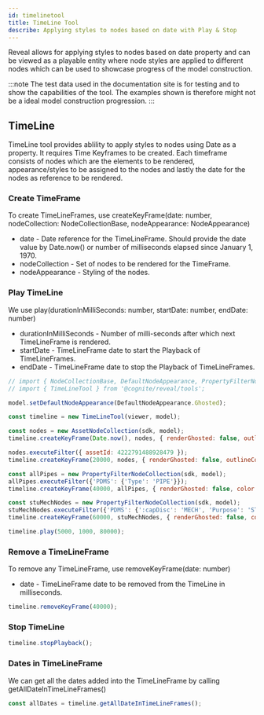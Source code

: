 ```yaml
---
id: timelinetool
title: TimeLine Tool
describe: Applying styles to nodes based on date with Play & Stop
---
```



Reveal allows for applying styles to nodes based on date property and can be viewed as a playable entity
where node styles are applied to different nodes which can be used to showcase progress of the model construction.


:::note
The test data used in the documentation site is for testing and to show the capabilities of the tool.
The examples shown is therefore might not be a ideal model construction progression.
:::

<DemoWrapper name="Cognite3DViewerDemo" />

## TimeLine

TimeLine tool provides ablility to apply styles to nodes using Date as a property. It requires Time Keyframes to be created.
Each timeframe consists of nodes which are the elements to be rendered, appearance/styles to be assigned to the nodes and
lastly the date for the nodes as reference to be rendered.

### Create TimeFrame
To create TimeLineFrames, use createKeyFrame(date: number, nodeCollection: NodeCollectionBase, nodeAppearance: NodeAppearance)
- date - Date reference for the TimeLineFrame. Should provide the date value by Date.now() or number of milliseconds elapsed since January 1, 1970.
- nodeCollection - Set of nodes to be rendered for the TimeFrame.
- nodeAppearance - Styling of the nodes.

### Play TimeLine
We use play(durationInMilliSeconds: number, startDate: number, endDate: number)
- durationInMilliSeconds - Number of milli-seconds after which next TimeLineFrame is rendered.
- startDate - TimeLineFrame date to start the Playback of TimeLineFrames.
- endDate - TimeLineFrame date to stop the Playback of TimeLineFrames.

```js runnable
// import { NodeCollectionBase, DefaultNodeAppearance, PropertyFilterNodeCollection } from '@cognite/reveal';
// import { TimeLineTool } from '@cognite/reveal/tools';

model.setDefaultNodeAppearance(DefaultNodeAppearance.Ghosted);

const timeline = new TimeLineTool(viewer, model);

const nodes = new AssetNodeCollection(sdk, model);
timeline.createKeyFrame(Date.now(), nodes, { renderGhosted: false, outlineColor: NodeOutlineColor.Cyan });

nodes.executeFilter({ assetId: 4222791488928479 });
timeline.createKeyFrame(20000, nodes, { renderGhosted: false, outlineColor: NodeOutlineColor.Orange });

const allPipes = new PropertyFilterNodeCollection(sdk, model);
allPipes.executeFilter({'PDMS': {'Type': 'PIPE'}});
timeline.createKeyFrame(40000, allPipes, { renderGhosted: false, color: [40, 200, 20] });

const stuMechNodes = new PropertyFilterNodeCollection(sdk, model);
stuMechNodes.executeFilter({'PDMS': {':capDisc': 'MECH', 'Purpose': 'STU' }});
timeline.createKeyFrame(60000, stuMechNodes, { renderGhosted: false, color: [80, 100, 120] });

timeline.play(5000, 1000, 80000);

```

### Remove a TimeLineFrame
To remove any TimeLineFrame, use removeKeyFrame(date: number)
- date - TimeLineFrame date to be removed from the TimeLine in milliseconds.

```js runnable
timeline.removeKeyFrame(40000);
```

### Stop TimeLine

```js runnable
timeline.stopPlayback();
```
### Dates in TimeLineFrame
We can get all the dates added into the TimeLineFrame by calling getAllDateInTimeLineFrames()

```js runnable
const allDates = timeline.getAllDateInTimeLineFrames();
```

